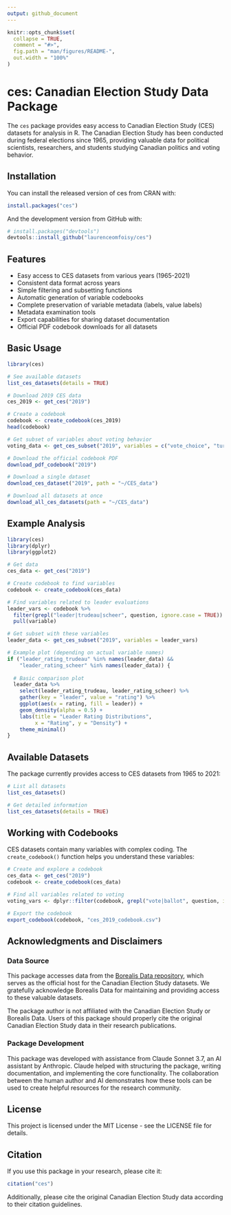 ```yaml
---
output: github_document
---
```


<!-- README.md is generated from README.Rmd. Please edit that file -->

```r
knitr::opts_chunk$set(
  collapse = TRUE,
  comment = "#>",
  fig.path = "man/figures/README-",
  out.width = "100%"
)
```

# ces: Canadian Election Study Data Package

<!-- badges: start -->
<!-- badges: end -->

The `ces` package provides easy access to Canadian Election Study (CES) datasets for analysis in R. The Canadian Election Study has been conducted during federal elections since 1965, providing valuable data for political scientists, researchers, and students studying Canadian politics and voting behavior.

## Installation

You can install the released version of ces from CRAN with:

```r
install.packages("ces")
```

And the development version from GitHub with:

```r
# install.packages("devtools")
devtools::install_github("laurenceomfoisy/ces")
```

## Features

- Easy access to CES datasets from various years (1965-2021)
- Consistent data format across years
- Simple filtering and subsetting functions
- Automatic generation of variable codebooks
- Complete preservation of variable metadata (labels, value labels)
- Metadata examination tools
- Export capabilities for sharing dataset documentation
- Official PDF codebook downloads for all datasets

## Basic Usage

```r
library(ces)

# See available datasets
list_ces_datasets(details = TRUE)

# Download 2019 CES data
ces_2019 <- get_ces("2019")

# Create a codebook
codebook <- create_codebook(ces_2019)
head(codebook)

# Get subset of variables about voting behavior
voting_data <- get_ces_subset("2019", variables = c("vote_choice", "turnout"))

# Download the official codebook PDF
download_pdf_codebook("2019")

# Download a single dataset
download_ces_dataset("2019", path = "~/CES_data")

# Download all datasets at once
download_all_ces_datasets(path = "~/CES_data")
```

## Example Analysis

```r
library(ces)
library(dplyr)
library(ggplot2)

# Get data
ces_data <- get_ces("2019")

# Create codebook to find variables
codebook <- create_codebook(ces_data)

# Find variables related to leader evaluations
leader_vars <- codebook %>%
  filter(grepl("leader|trudeau|scheer", question, ignore.case = TRUE)) %>%
  pull(variable)

# Get subset with these variables
leader_data <- get_ces_subset("2019", variables = leader_vars)

# Example plot (depending on actual variable names)
if ("leader_rating_trudeau" %in% names(leader_data) && 
    "leader_rating_scheer" %in% names(leader_data)) {
  
  # Basic comparison plot
  leader_data %>%
    select(leader_rating_trudeau, leader_rating_scheer) %>%
    gather(key = "leader", value = "rating") %>%
    ggplot(aes(x = rating, fill = leader)) +
    geom_density(alpha = 0.5) +
    labs(title = "Leader Rating Distributions",
         x = "Rating", y = "Density") +
    theme_minimal()
}
```

## Available Datasets

The package currently provides access to CES datasets from 1965 to 2021:

```r
# List all datasets
list_ces_datasets()

# Get detailed information
list_ces_datasets(details = TRUE)
```

## Working with Codebooks

CES datasets contain many variables with complex coding. The `create_codebook()` function helps you understand these variables:

```r
# Create and explore a codebook
ces_data <- get_ces("2019")
codebook <- create_codebook(ces_data)

# Find all variables related to voting
voting_vars <- dplyr::filter(codebook, grepl("vote|ballot", question, ignore.case = TRUE))

# Export the codebook
export_codebook(codebook, "ces_2019_codebook.csv")
```

## Acknowledgments and Disclaimers

### Data Source
This package accesses data from the [Borealis Data repository](https://borealisdata.ca/), which serves as the official host for the Canadian Election Study datasets. We gratefully acknowledge Borealis Data for maintaining and providing access to these valuable datasets.

The package author is not affiliated with the Canadian Election Study or Borealis Data. Users of this package should properly cite the original Canadian Election Study data in their research publications.

### Package Development
This package was developed with assistance from Claude Sonnet 3.7, an AI assistant by Anthropic. Claude helped with structuring the package, writing documentation, and implementing the core functionality. The collaboration between the human author and AI demonstrates how these tools can be used to create helpful resources for the research community.

## License

This project is licensed under the MIT License - see the LICENSE file for details.

## Citation

If you use this package in your research, please cite it:

```r
citation("ces")
```

Additionally, please cite the original Canadian Election Study data according to their citation guidelines.